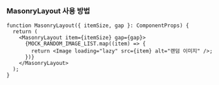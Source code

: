 ### MasonryLayout 사용 방법

```tsx
function MasonryLayout({ itemSize, gap }: ComponentProps) {
  return (
    <MasonryLayout item={itemSize} gap={gap}>
      {MOCK_RANDOM_IMAGE_LIST.map((item) => {
        return <Image loading="lazy" src={item} alt="랜덤 이미지" />;
      })}
    </MasonryLayout>
  );
}
```
